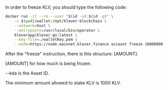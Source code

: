In order to freeze KLV, you should type the following code:

```bash
docker run -it --rm --user "$(id -u):$(id -g)" \
    -v $(pwd)/wallet:/opt/klever-blockchain \
    --network=host \
    --entrypoint=/usr/local/bin/operator \
    kleverapp/klever-go:latest \
    --key-file=./walletKey.pem \
    --node=https://node.mainnet.klever.finance account freeze 10000000
```

After the "freeze" instruction, there is this structure: [AMOUNT].

[AMOUNT] for how much is being frozen.

--kda is the Asset ID.

The minimum amount allowed to stake KLV is 1000 KLV.

